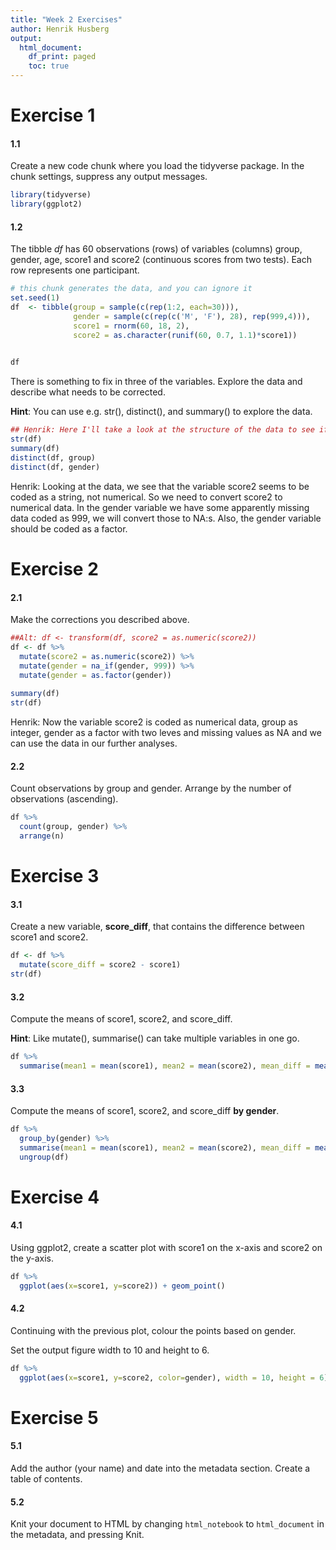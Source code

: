 ```yaml
---
title: "Week 2 Exercises"
author: Henrik Husberg
output:
  html_document:
    df_print: paged
    toc: true
---
```


# Exercise 1

#### 1.1

Create a new code chunk where you load the tidyverse package. In the chunk settings, suppress any output messages.  

```r
library(tidyverse)
library(ggplot2)
```

#### 1.2

The tibble *df* has 60 observations (rows) of variables (columns) group, gender, age, score1 and score2 (continuous scores from two tests). Each row represents one participant.  
```r
# this chunk generates the data, and you can ignore it
set.seed(1)
df  <- tibble(group = sample(c(rep(1:2, each=30))),
              gender = sample(c(rep(c('M', 'F'), 28), rep(999,4))),
              score1 = rnorm(60, 18, 2),
              score2 = as.character(runif(60, 0.7, 1.1)*score1))
  
```

```r
df
```


There is something to fix in three of the variables. Explore the data and describe what needs to be corrected.  

**Hint**: You can use e.g. str(), distinct(), and summary() to explore the data.  
```r
## Henrik: Here I'll take a look at the structure of the data to see if I can spot any oddities:
str(df)
summary(df)
distinct(df, group)
distinct(df, gender)
```
Henrik: Looking at the data, we see that the variable score2 seems to be coded as a string, not numerical. So we need to convert score2 to numerical data.
In the gender variable we have some apparently missing data coded as 999, we will convert those to NA:s. Also, the gender variable should be coded as a factor.


# Exercise 2

#### 2.1

Make the corrections you described above.
```r
##Alt: df <- transform(df, score2 = as.numeric(score2))
df <- df %>%
  mutate(score2 = as.numeric(score2)) %>%
  mutate(gender = na_if(gender, 999)) %>%
  mutate(gender = as.factor(gender)) 
  
summary(df)
str(df)
```
Henrik: Now the variable score2 is coded as numerical data, group as integer, gender as a factor with two leves and missing values as NA and we can use the data in our further analyses.

#### 2.2

Count observations by group and gender. Arrange by the number of observations (ascending).
```r
df %>%
  count(group, gender) %>%
  arrange(n)

```


# Exercise 3

#### 3.1

Create a new variable, **score_diff**, that contains the difference between score1 and score2.

```r
df <- df %>%
  mutate(score_diff = score2 - score1)
str(df)
```

#### 3.2

Compute the means of score1, score2, and score_diff.

**Hint**: Like mutate(), summarise() can take multiple variables in one go.

```r
df %>%
  summarise(mean1 = mean(score1), mean2 = mean(score2), mean_diff = mean(score_diff))

```

#### 3.3

Compute the means of score1, score2, and score_diff **by gender**.

```r
df %>%
  group_by(gender) %>%
  summarise(mean1 = mean(score1), mean2 = mean(score2), mean_diff = mean(score_diff)) %>%
  ungroup(df)

```


# Exercise 4

#### 4.1

Using ggplot2, create a scatter plot with score1 on the x-axis and score2 on the y-axis. 
```r
df %>%
  ggplot(aes(x=score1, y=score2)) + geom_point()
```


#### 4.2

Continuing with the previous plot, colour the points based on gender. 

Set the output figure width to 10 and height to 6.


```r
df %>%
  ggplot(aes(x=score1, y=score2, color=gender), width = 10, height = 6) + geom_point()
```


# Exercise 5

#### 5.1

Add the author (your name) and date into the metadata section. Create a table of contents.  

#### 5.2

Knit your document to HTML by changing `html_notebook` to `html_document` in the metadata, and pressing Knit.   
